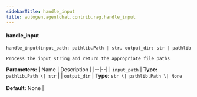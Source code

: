 ```yaml
---
sidebarTitle: handle_input
title: autogen.agentchat.contrib.rag.handle_input
---
```


<code class="doc-symbol doc-symbol-heading doc-symbol-function"></code>
#### handle_input

```python
handle_input(input_path: pathlib.Path | str, output_dir: str | pathlib.Path | None = None) -> list[pathlib.Path]
```

    Process the input string and return the appropriate file paths

<b>Parameters:</b>
| Name | Description |
|--|--|
| `input_path` | **Type:** `pathlib.Path \| str` |
| `output_dir` | **Type:** `str \| pathlib.Path \| None`<br/><br/>**Default:** None |

<br />
